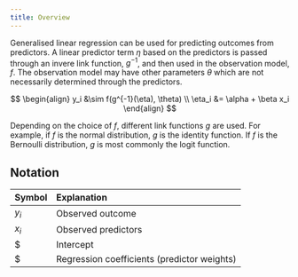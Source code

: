 ```yaml
---
title: Overview
---
```


Generalised linear regression can be used for predicting outcomes from
predictors. A linear predictor term $\eta$ based on the predictors is
passed through an invere link function, $g^{-1}$, and then used in the
observation model, $f$. The observation model may have other
parameters $\theta$ which are not necessarily determined through the
predictors.

$$
\begin{align}
y_i &\sim f(g^{-1}(\eta), \theta) \\
\eta_i &= \alpha + \beta x_i
\end{align}
$$

Depending on the choice of $f$, different link functions $g$ are
used. For example, if $f$ is the $\text{normal}$ distribution, $g$ is
the identity function. If $f$ is the $\text{Bernoulli}$ distribution,
$g$ is most commonly the logit function.

## Notation

| Symbol  | Explanation | 
|---------|:-----|
| $y_i$   |  Observed outcome |
| $x_i$   | Observed predictors |
| $\alpha | Intercept |
| $\beta | Regression coefficients (predictor weights) |
